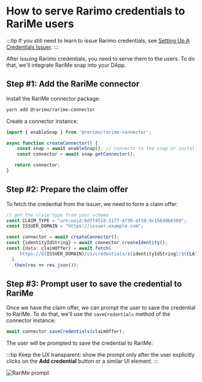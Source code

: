 
# How to serve Rarimo credentials to RariMe users

:::tip
If you still need to learn to issue Rarimo credentials, see [Setting Up A Credentials Issuer](/how-to-guides/setup-issuer).
:::

After issuing Rarimo credentials, you need to serve them to the users. To do that, we'll integrate RariMe snap into your DApp.


## Step #1: Add the RariMe connector

Install the RariMe connector package:

```bash
yarn add @rarimo/rarime-connector
```

<!-- TODO: need to add tabs to the theme
```bash npm2yarn
npm install @rarimo/rarime-connector
```
-->

Create a connector instance:

```js
import { enableSnap } from '@rarimo/rarime-connector';

async function createConnector() {
    const snap = await enableSnap(); // connects to the snap or installs it
    const connector = await snap.getConnector();

   return connector;
}
```

## Step #2: Prepare the claim offer

To fetch the credential from the issuer, we need to form a claim offer:

<!-- TODO: instruct how to get the claim schema-->

```js
// get the claim type from your schema
const CLAIM_TYPE = "urn:uuid:6dff4518-5177-4f39-af58-9c156d9b6309";
const ISSUER_DOMAIN = "https://issuer.example.com";

const connector = await createConnector();
const {identityIdString} = await connector.createIdentity();
const {data: claimOffer} = await fetch(
    `https://${ISSUER_DOMAIN}/v1/credentials/${identityIdString}/${CLAIM_TYPE}`
  )
  .then(res => res.json());
```

## Step #3: Prompt user to save the credential to RariMe

Once we have the claim offer, we can prompt the user to save the credential to RariMe. To do that, we'll use the `saveCredentials` method of the connector instance:

```js
await connector.saveCredentials(claimOffer);
```

The user will be prompted to save the credential to RariMe:

:::tip
Keep the UX transparent: show the prompt only after the user explicitly clicks on the **Add credential** button or a similar UI element.
:::

![RariMe prompt](/img/rarime-add-credential.png)
